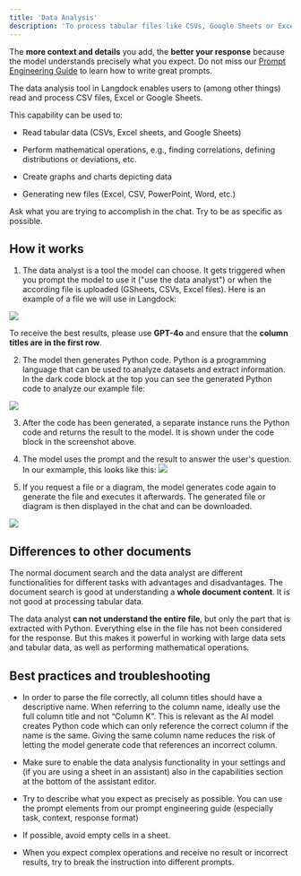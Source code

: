 ```yaml
---
title: 'Data Analysis'
description: 'To process tabular files like CSVs, Google Sheets or Excel Sheets, you can use the data analyst / python tool. Here is how to use it.'
---
```


<Tip>The **more context and details** you add, the **better your response** because the model understands precisely what you expect. Do not miss our [Prompt Engineering Guide](/resources/prompt-elements) to learn how to write great prompts.</Tip>

The data analysis tool in Langdock enables users to (among other things) read and process CSV files, Excel or Google Sheets.

This capability can be used to:

* Read tabular data (CSVs, Excel sheets, and Google Sheets)

* Perform mathematical operations, e.g., finding correlations, defining distributions or deviations, etc.

* Create graphs and charts depicting data

* Generating new files (Excel, CSV, PowerPoint, Word, etc.)

Ask what you are trying to accomplish in the chat. Try to be as specific as possible.

## How it works

1. The data analyst is a tool the model can choose. It gets triggered when you prompt the model to use it ("use the data analyst") or when the according file is uploaded (GSheets, CSVs, Excel files). Here is an example of a file we will use in Langdock:
  
  ![](/images/data-analyst-1.png)

<Tip>To receive the best results, please use **GPT-4o** and ensure that the **column titles are in the first row**.</Tip>

2. The model then generates Python code. Python is a programming language that can be used to analyze datasets and extract information. In the dark code block at the top you can see the generated Python code to analyze our example file:

  ![](/images/data-analyst-2.png)

3. After the code has been generated, a separate instance runs the Python code and returns the result to the model. It is shown under the code block in the screenshot above.

4. The model uses the prompt and the result to answer the user's question. In our exmample, this looks like this:
  ![](/images/data-analyst-3.png)

5. If you request a file or a diagram, the model generates code again to generate the file and executes it afterwards. The generated file or diagram is then displayed in the chat and can be downloaded.

  ![](/images/data-analyst-4.png)



## Differences to other documents
The normal document search and the data analyst are different functionalities for different tasks with advantages and disadvantages. The document search is good at understanding a **whole document content**. It is not good at processing tabular data.

The data analyst **can not understand the entire file**, but only the part that is extracted with Python. Everything else in the file has not been considered for the response. But this makes it powerful in working with large data sets and tabular data, as well as performing mathematical operations.

## Best practices and troubleshooting

* In order to parse the file correctly, all column titles should have a descriptive name. When referring to the column name, ideally use the full column title and not “Column K”. This is relevant as the AI model creates Python code which can only reference the correct column if the name is the same. Giving the same column name reduces the risk of letting the model generate code that references an incorrect column.

* Make sure to enable the data analysis functionality in your settings and (if you are using a sheet in an assistant) also in the capabilities section at the bottom of the assistant editor.

* Try to describe what you expect as precisely as possible. You can use the prompt elements from our prompt engineering guide (especially task, context, response format)

* If possible, avoid empty cells in a sheet.

* When you expect complex operations and receive no result or incorrect results, try to break the instruction into different prompts.